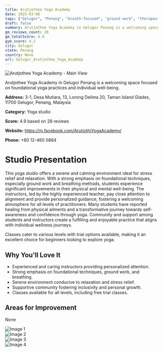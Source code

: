 ```yaml
---
title: Arutjothee Yoga Academy
date: 2025-03-08
tags: ["Gelugor", "Penang", "breath-focused", "ground work", "therapeutic", "calming atmosphere", "inclusive community", "Gelugor"]  
draft: false
summary: Arutjothee Yoga Academy in Gelugor Penang is a welcoming space focused on foundational yoga practices and individual well-being.
gm_reviews_count: 28
gm_totalScore: 4.9
gym_score: 4.2
city: Gelugor
state: Penang
country: None
url: Gelugor_Arutjothee_Yoga_Academy
---
```


<div className="aspect-[16/9] relative my-8">
  <img 
    src="https://lh5.googleusercontent.com/p/AF1QipPnV-EH3I0PGn4R5o9viHD4FD48f8_dLroRfNzT=w1920-h1080-k-no"
    alt="Arutjothee Yoga Academy - Main View"
    className="object-cover absolute inset-0 w-full h-full rounded-lg"
  />
</div>

Arutjothee Yoga Academy in Gelugor Penang is a welcoming space focused on foundational yoga practices and individual well-being.

**Address:** 3-1, Desa Mutiara, 13, Lorong Delima 20, Taman Island Glades, 11700 Gelugor, Penang, Malaysia

**Category:** Yoga studio

**Score:** 4.9 based on 28 reviews

**Website:** https://m.facebook.com/ArutjothiYogaAcademy/

**Phone:** +60 12-460 0884

# Studio Presentation

This yoga studio offers a serene and calming environment ideal for stress relief and relaxation. With a strong emphasis on foundational techniques, especially ground work and breathing methods, students experience significant improvements in their physical and mental well-being. The instructors, led by the highly experienced teacher, pay close attention to alignment and provide personalized guidance, fostering a welcoming atmosphere for all levels of practitioners. Many students have reported healing from physical ailments and a transformative journey towards self-awareness and confidence through yoga. Community and support among students and instructors create a fulfilling and enjoyable practice that aligns with individual wellness journeys.

Classes cater to various levels with trial options available, making it an excellent choice for beginners looking to explore yoga.

## Why You'll Love It

- Experienced and caring instructors providing personalized attention.
- Strong emphasis on foundational techniques, ground work, and breathing.
- Serene environment conducive to relaxation and stress relief.
- Supportive community fostering inclusivity and personal growth.
- Classes available for all levels, including free trial classes.

## Areas for Improvement

None

<div className="grid grid-cols-1 xl:grid-cols-2 gap-4 my-8">
<div className="aspect-[4/3] relative"><img src="https://lh5.googleusercontent.com/p/AF1QipNrlDnMya7kXWBbODJFX7j9FWzgtiC6LoTlUqCq=w1920-h1080-k-no" alt="Image 1" className="object-cover absolute inset-0 w-full h-full rounded-lg" /></div>
<div className="aspect-[4/3] relative"><img src="https://lh5.googleusercontent.com/p/AF1QipO115SKNse1V43Zmv1gMGb38TKadN0VDA5bNr0=w1920-h1080-k-no" alt="Image 2" className="object-cover absolute inset-0 w-full h-full rounded-lg" /></div>
<div className="aspect-[4/3] relative"><img src="https://lh5.googleusercontent.com/p/AF1QipOBaQGsSaO2o5SoWiE9J2Jl-tJX6nOGNxzYoAJI=w1920-h1080-k-no" alt="Image 3" className="object-cover absolute inset-0 w-full h-full rounded-lg" /></div>
<div className="aspect-[4/3] relative"><img src="https://lh5.googleusercontent.com/p/AF1QipPAStXXSQEHxwPmQ5u_VvCQQAYs4EhjzMIWMiVs=w1920-h1080-k-no" alt="Image 4" className="object-cover absolute inset-0 w-full h-full rounded-lg" /></div>
</div>